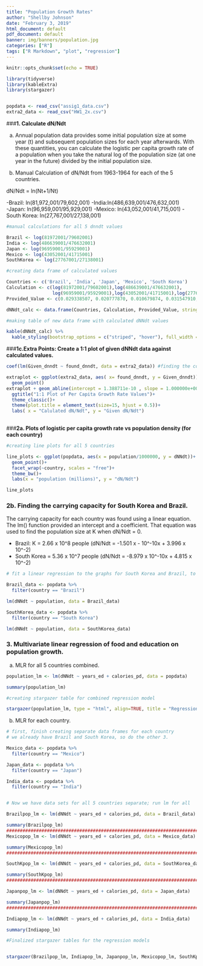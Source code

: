 ```yaml
---
title: "Population Growth Rates"
author: "Shellby Johnson"
date: "February 3, 2019"
html_document: default
pdf_document: default
banner: img/banners/population.jpg
categories: ["R"]
tags: ["R Markdown", "plot", "regression"]
---
```


```r
knitr::opts_chunk$set(echo = TRUE)
```

```r

library(tidyverse)
library(kableExtra)
library(stargazer)


popdata <- read_csv("assig1_data.csv")
extra2_data <- read_csv("HW1_2x.csv")

```


###**1. Calculate dN/Ndt**

a. Annual population data provides some initial population size at some year (t) and subsequent population sizes for each year afterwards. With these quantities, you can calculate the logistic per capita growth rate of a population when you take the natural log of the population size (at one year in the future) divided by the initial population size.

b. Manual Calculation of dN/Ndt from 1963-1964 for each of the 5 countries.

dN/Ndt = ln(Nt+1/Nt)

-Brazil: ln(81,972,001/79,602,001) 
-India:ln(486,639,001/476,632,001)  
-Japan: ln(96,959,001/95,929,001) 
-Mexico: ln(43,052,001/41,715,001)
-South Korea: ln(27,767,001/27,138,001)

```r
#manual calculations for all 5 dnndt values

Brazil <- log(81972001/79602001)
India <- log(486639001/476632001)
Japan <- log(96959001/95929001)
Mexico <- log(43052001/41715001)
SouthKorea <- log(27767001/27138001)
```

```r

#creating data frame of calculated values

Countries <- c('Brazil', 'India', 'Japan', 'Mexico', 'South Korea')
Calculation <- c(log(81972001/79602001),log(486639001/476632001),
                 log(96959001/95929001),log(43052001/41715001),log(27767001/27138001))
Provided_Value <- c(0.029338507, 0.020777870, 0.010679874, 0.031547910, 0.022913305)

dNNdt_calc <- data.frame(Countries, Calculation, Provided_Value, stringsAsFactors = FALSE)

```

```r
#making table of new data frame with calculated dNNdt values

kable(dNNdt_calc) %>% 
  kable_styling(bootstrap_options = c("striped", "hover"), full_width = FALSE)
```

###**1c.Extra Points: Create a 1:1 plot of given dNNdt data against calculated values.**

```r

coef(lm(Given_dnndt ~ found_dnndt, data = extra2_data)) #finding the coefficients of the is linear model in order to tell the abline() funstion where to plot the line of best fit

extraplot <- ggplot(extra2_data, aes( x= found_dnndt, y = Given_dnndt)) +
  geom_point()
extraplot + geom_abline(intercept = 1.388711e-10 , slope = 1.000000e+00)+
  ggtitle("1:1 Plot of Per Capita Growth Rate Values")+
  theme_classic()+
  theme(plot.title = element_text(size=15, hjust = 0.5))+
  labs( x = "Calulated dN/Ndt", y = "Given dN/Ndt")
  

```


###**2a. Plots of logistic per capita growth rate vs population density (for each country)**



```r
#creating line plots for all 5 countries

line_plots <- ggplot(popdata, aes(x = population/1000000, y = dNNdt))+
  geom_point()+
  facet_wrap(~country, scales = "free")+
  theme_bw()+
  labs(x = "population (millions)", y = "dN/Ndt")

line_plots
```


### **2b. Finding the carrying capacity for South Korea and Brazil.** 

The carrying capacity for each country was found using a linear equation. The lm() function provided an intercept and a coefficient. That equation was used to find the population size at K when dN/Ndt = 0. 

- Brazil: K = 2.66 x 10^8 people (dN/Ndt = -1.501 x - 10^-10x + 3.996 x 10^-2)
- South Korea = 5.36 x 10^7 people (dN/Ndt = -8.979 x 10^-10x + 4.815 x 10^-2)

```r
# fit a linear regression to the graphs for South Korea and Brazil, to find out what the carrying capacity is when y (dNNdt) = 0.

Brazil_data <- popdata %>% 
  filter(country == "Brazil")

lm(dNNdt ~ population, data = Brazil_data)

SouthKorea_data <- popdata %>% 
  filter(country == "South Korea")

lm(dNNdt ~ population, data = SouthKorea_data)

```


### **3. Multivariate linear regression of food and education on population growth.**

a. MLR for all 5 countries combined.

```r

population_lm <- lm(dNNdt ~ years_ed + calories_pd, data = popdata)

summary(population_lm)
```

```r

#creating stargazer table for combined regression model

stargazer(population_lm, type = "html", align=TRUE, title = "Regression Results for all 5 countries combined")

```

b. MLR for each country.

```r

# first, finish creating separate data frames for each country
# we already have Brazil and South Korea, so do the other 3.

Mexico_data <- popdata %>% 
  filter(country == "Mexico")

Japan_data <- popdata %>% 
  filter(country == "Japan")

India_data <- popdata %>% 
  filter(country == "India")


# Now we have data sets for all 5 countries separate; run lm for all

Brazilpop_lm <- lm(dNNdt ~ years_ed + calories_pd, data = Brazil_data)

summary(Brazilpop_lm)
#####################################################################################
Mexicopop_lm <- lm(dNNdt ~ years_ed + calories_pd, data = Mexico_data)

summary(Mexicopop_lm)
#####################################################################################

SouthKpop_lm <- lm(dNNdt ~ years_ed + calories_pd, data = SouthKorea_data)

summary(SouthKpop_lm)
#####################################################################################

Japanpop_lm <- lm(dNNdt ~ years_ed + calories_pd, data = Japan_data)

summary(Japanpop_lm)
#####################################################################################

Indiapop_lm <- lm(dNNdt ~ years_ed + calories_pd, data = India_data)

summary(Indiapop_lm)

```

```r

#Finalized stargazer tables for the regression models


stargazer(Brazilpop_lm, Indiapop_lm, Japanpop_lm, Mexicopop_lm, SouthKpop_lm, type = "html", align=TRUE, title = "Regression Results for all 5 countries")

          
```

